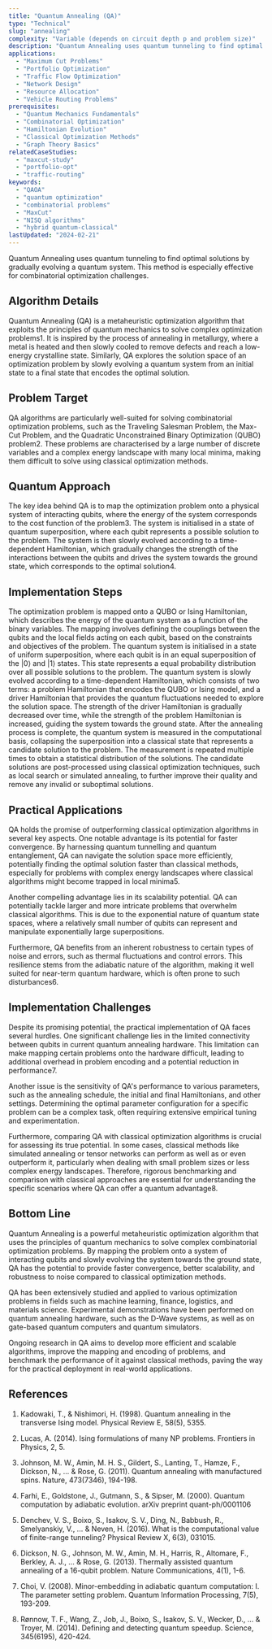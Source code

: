 ```yaml
---
title: "Quantum Annealing (QA)"
type: "Technical"
slug: "annealing"
complexity: "Variable (depends on circuit depth p and problem size)"
description: "Quantum Annealing uses quantum tunneling to find optimal solutions by gradually evolving a quantum system. This method is especially effective for combinatorial optimization challenges."
applications:
  - "Maximum Cut Problems"
  - "Portfolio Optimization"
  - "Traffic Flow Optimization"
  - "Network Design"
  - "Resource Allocation"
  - "Vehicle Routing Problems"
prerequisites:
  - "Quantum Mechanics Fundamentals"
  - "Combinatorial Optimization"
  - "Hamiltonian Evolution"
  - "Classical Optimization Methods"
  - "Graph Theory Basics"
relatedCaseStudies:
  - "maxcut-study"
  - "portfolio-opt"
  - "traffic-routing"
keywords:
  - "QAOA"
  - "quantum optimization"
  - "combinatorial problems"
  - "MaxCut"
  - "NISQ algorithms"
  - "hybrid quantum-classical"
lastUpdated: "2024-02-21"
---
```


Quantum Annealing uses quantum tunneling to find optimal solutions by gradually evolving a quantum system. This method is especially effective for combinatorial optimization challenges.

## Algorithm Details

Quantum Annealing (QA) is a metaheuristic optimization algorithm that exploits the principles of quantum mechanics to solve complex optimization problems1. It is inspired by the process of annealing in metallurgy, where a metal is heated and then slowly cooled to remove defects and reach a low-energy crystalline state. Similarly, QA explores the solution space of an optimization problem by slowly evolving a quantum system from an initial state to a final state that encodes the optimal solution.

## Problem Target

QA algorithms are particularly well-suited for solving combinatorial optimization problems, such as the Traveling Salesman Problem, the Max-Cut Problem, and the Quadratic Unconstrained Binary Optimization (QUBO) problem2. These problems are characterised by a large number of discrete variables and a complex energy landscape with many local minima, making them difficult to solve using classical optimization methods.

## Quantum Approach

The key idea behind QA is to map the optimization problem onto a physical system of interacting qubits, where the energy of the system corresponds to the cost function of the problem3. The system is initialised in a state of quantum superposition, where each qubit represents a possible solution to the problem. The system is then slowly evolved according to a time-dependent Hamiltonian, which gradually changes the strength of the interactions between the qubits and drives the system towards the ground state, which corresponds to the optimal solution4.

## Implementation Steps

<Steps>
  <Step title="Problem encoding">
    The optimization problem is mapped onto a QUBO or Ising Hamiltonian, which describes the energy of the quantum system as a function of the binary variables. The mapping involves defining the couplings between the qubits and the local fields acting on each qubit, based on the constraints and objectives of the problem.
  </Step>
  <Step title="Initialisation">
    The quantum system is initialised in a state of uniform superposition, where each qubit is in an equal superposition of the |0⟩ and |1⟩ states. This state represents a equal probability distribution over all possible solutions to the problem.
  </Step>
  <Step title="Annealing">
    The quantum system is slowly evolved according to a time-dependent Hamiltonian, which consists of two terms: a problem Hamiltonian that encodes the QUBO or Ising model, and a driver Hamiltonian that provides the quantum fluctuations needed to explore the solution space. The strength of the driver Hamiltonian is gradually decreased over time, while the strength of the problem Hamiltonian is increased, guiding the system towards the ground state.
  </Step>
  <Step title="Measurement">
    After the annealing process is complete, the quantum system is measured in the computational basis, collapsing the superposition into a classical state that represents a candidate solution to the problem. The measurement is repeated multiple times to obtain a statistical distribution of the solutions.
  </Step>
  <Step title="Post-processing">
    The candidate solutions are post-processed using classical optimization techniques, such as local search or simulated annealing, to further improve their quality and remove any invalid or suboptimal solutions.
  </Step>
</Steps>

## Practical Applications

QA holds the promise of outperforming classical optimization algorithms in several key aspects. One notable advantage is its potential for faster convergence. By harnessing quantum tunnelling and quantum entanglement, QA can navigate the solution space more efficiently, potentially finding the optimal solution faster than classical methods, especially for problems with complex energy landscapes where classical algorithms might become trapped in local minima5.

Another compelling advantage lies in its scalability potential. QA can potentially tackle larger and more intricate problems that overwhelm classical algorithms. This is due to the exponential nature of quantum state spaces, where a relatively small number of qubits can represent and manipulate exponentially large superpositions.

Furthermore, QA benefits from an inherent robustness to certain types of noise and errors, such as thermal fluctuations and control errors. This resilience stems from the adiabatic nature of the algorithm, making it well suited for near-term quantum hardware, which is often prone to such disturbances6.

## Implementation Challenges

Despite its promising potential, the practical implementation of QA faces several hurdles. One significant challenge lies in the limited connectivity between qubits in current quantum annealing hardware. This limitation can make mapping certain problems onto the hardware difficult, leading to additional overhead in problem encoding and a potential reduction in performance7.

Another issue is the sensitivity of QA's performance to various parameters, such as the annealing schedule, the initial and final Hamiltonians, and other settings. Determining the optimal parameter configuration for a specific problem can be a complex task, often requiring extensive empirical tuning and experimentation.

Furthermore, comparing QA with classical optimization algorithms is crucial for assessing its true potential. In some cases, classical methods like simulated annealing or tensor networks can perform as well as or even outperform it, particularly when dealing with small problem sizes or less complex energy landscapes. Therefore, rigorous benchmarking and comparison with classical approaches are essential for understanding the specific scenarios where QA can offer a quantum advantage8.

## Bottom Line

Quantum Annealing is a powerful metaheuristic optimization algorithm that uses the principles of quantum mechanics to solve complex combinatorial optimization problems. By mapping the problem onto a system of interacting qubits and slowly evolving the system towards the ground state, QA has the potential to provide faster convergence, better scalability, and robustness to noise compared to classical optimization methods.

QA has been extensively studied and applied to various optimization problems in fields such as machine learning, finance, logistics, and materials science. Experimental demonstrations have been performed on quantum annealing hardware, such as the D-Wave systems, as well as on gate-based quantum computers and quantum simulators.

Ongoing research in QA aims to develop more efficient and scalable algorithms, improve the mapping and encoding of problems, and benchmark the performance of it against classical methods, paving the way for the practical deployment in real-world applications.

## References

1. Kadowaki, T., & Nishimori, H. (1998). Quantum annealing in the transverse Ising model. Physical Review E, 58(5), 5355.

2. Lucas, A. (2014). Ising formulations of many NP problems. Frontiers in Physics, 2, 5.

3. Johnson, M. W., Amin, M. H. S., Gildert, S., Lanting, T., Hamze, F., Dickson, N., ... & Rose, G. (2011). Quantum annealing with manufactured spins. Nature, 473(7346), 194-198.

4. Farhi, E., Goldstone, J., Gutmann, S., & Sipser, M. (2000). Quantum computation by adiabatic evolution. arXiv preprint quant-ph/0001106

5. Denchev, V. S., Boixo, S., Isakov, S. V., Ding, N., Babbush, R., Smelyanskiy, V., ... & Neven, H. (2016). What is the computational value of finite-range tunneling? Physical Review X, 6(3), 031015.

6. Dickson, N. G., Johnson, M. W., Amin, M. H., Harris, R., Altomare, F., Berkley, A. J., ... & Rose, G. (2013). Thermally assisted quantum annealing of a 16-qubit problem. Nature Communications, 4(1), 1-6.

7. Choi, V. (2008). Minor-embedding in adiabatic quantum computation: I. The parameter setting problem. Quantum Information Processing, 7(5), 193-209.

8. Rønnow, T. F., Wang, Z., Job, J., Boixo, S., Isakov, S. V., Wecker, D., ... & Troyer, M. (2014). Defining and detecting quantum speedup. Science, 345(6195), 420-424.